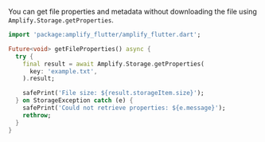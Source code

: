 You can get file properties and metadata without downloading the file using `Amplify.Storage.getProperties`.

```dart
import 'package:amplify_flutter/amplify_flutter.dart';

Future<void> getFileProperties() async {
  try {
    final result = await Amplify.Storage.getProperties(
      key: 'example.txt',
    ).result;

    safePrint('File size: ${result.storageItem.size}');
  } on StorageException catch (e) {
    safePrint('Could not retrieve properties: ${e.message}');
    rethrow;
  }
}
```
